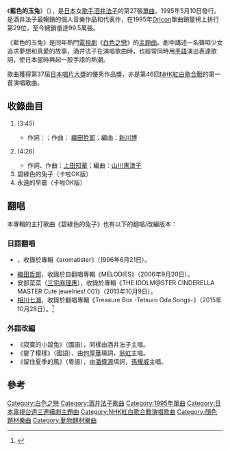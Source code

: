 {{expand|time=2010-04-07T14:25:57+00:00}}
{{noteTA
|T=zh-hans:蓝色的玉兔;zh-hk:碧綠色的兔子;zh-tw:藍色的玉兔;
|1=zh-hans:蓝色的玉兔;zh-hk:碧綠色的兔子;zh-tw:藍色的玉兔;
|2=zh-hans:白色之恋;zh-hk:等你說愛我;zh-tw:白色之戀;
}}
{{Infobox Single |
|  Name        = 藍色的玉兔<br />{{lang|ja|碧いうさぎ}}
|  Artist      = [[酒井法子|酒井法子]]
|  Album       = [[Watercolour|Watercolour]]
|  A-side      = 
|  B-side      = 
|  Released    = 1995年5月10日
|  Format      = 8cm[[單曲|單曲CD]]
|  Recorded    = 
|  Genre       = [[J-POP|J-POP]]
|  Length      = 16分18秒
|  Label       = [[Victor_Entertainment|Victor Entertainment]]
|  Writer      = {{lang|ja|[[牧穂エミ|牧穂エミ]]}}、[[織田哲郎|織田哲郎]]
|  Producer    = 
|  Certification  = *三白金（[[日本唱片業協會|日本唱片業協會]]）
|  Chart position = *週間最高排行第5位（[[Oricon|Oricon]]）
* 1995年度年間度排行第29位（[[Oricon|Oricon]]）
| Last single  = OH OH OH 〜We are the Winners〜 <br /> （1995年）
| This single  = {{lang|ja|'''碧いうさぎ'''}} <br /> （1995年）
| Next single  = {{lang|ja|Here I am 〜泣きたい時は泣けばいい〜}}<br />（1996年）
}}
《'''藍色的玉兔'''》（{{lang-ja|'''碧いうさぎ'''}}），是[[日本|日本]]女[[歌手|歌手]][[酒井法子|酒井法子]]的第27張[[單曲|單曲]]。1995年5月10日發行。是酒井法子最暢銷的個人音樂作品和代表作，在1995年[[Oricon|Oricon]]單曲銷量榜上排行第29位，至今總銷量達99.5萬張。

《藍色的玉兔》是同年熱門[[電視劇|電視劇]]《[[白色之戀|白色之戀]]》的[[主題曲|主題曲]]。劇中講述一名聾啞少女追求夢想和真愛的故事，酒井法子在演唱歌曲時，也經常同時用[[手語|手語]]演出表達歌詞，使日本當時興起一股手語的熱潮。

歌曲獲得第37屆[[日本唱片大獎|日本唱片大獎]]的優秀作品獎，亦是第46回[[NHK紅白歌合戰|NHK紅白歌合戰]]的第一首演唱歌曲。

== 收錄曲目 ==
# {{nihongo|'''碧綠色的兔子'''|碧いうさぎ}} (3:45)
#* 作詞：{{lang|ja|[[牧穂エミ|牧穂エミ]]}}；作曲： [[織田哲郎|織田哲郎]]；編曲：[[新川博|新川博]]
# {{nihongo|'''永遠的早晨'''|永遠の朝}} (4:26)
#* 作詞、作曲：[[上田知華|上田知華]]；編曲：[[山川惠津子|山川惠津子]]
# 碧綠色的兔子（卡啦OK版）
# 永遠的早晨（卡啦OK版）

== 翻唱 ==
本專輯的主打歌曲《碧綠色的兔子》也有以下的翻唱/改編版本：

=== 日語翻唱 ===
*{{lang|ja|牧穂エミ}}，收錄於專輯《aromatister》（1996年6月21日）。
*[[織田哲郎|織田哲郎]]，收錄於自翻唱專輯《MELODIES》（2006年9月20日）。
*安部菜菜（[[三宅麻理惠|三宅麻理惠]]），收錄於專輯《THE IDOLM@STER CINDERELLA MASTER Cute jewelries! 001》（2013年10月9日）。
*[[相川七瀨|相川七瀨]]，收錄於翻唱專輯《Treasure Box -Tetsuro Oda Songs-》（2015年10月28日）。<ref>{{cite web|url=http://natalie.mu/music/news/164248|title=全ナンバー織田哲郎作曲！相川七瀬カバー集、つるの剛士や大黒摩季ら参加|publisher=音楽ナタリー|date=2015-10-28|accessdate=2015-10-28|archive-date=2015-10-29|archive-url=https://web.archive.org/web/20151029154803/http://natalie.mu/music/news/164248|dead-url=no}}</ref>

=== 外語改編 ===
*《寂寞的小碧兔》（國語），同樣由酒井法子主唱。
*《變了模樣》（國語），由[[何厚華|何厚華]]填詞，[[翁虹|翁虹]]主唱。
*《留住夏季的風》（粵語），由[[潘偉源|潘偉源]]填詞，[[孫耀威|孫耀威]]主唱。

== 參考 ==
<references/>

{{DEFAULTSORT:Aoi Usagi}}
[[Category:白色之戀|Category:白色之戀]]
[[Category:酒井法子歌曲|Category:酒井法子歌曲]]
[[Category:1995年單曲|Category:1995年單曲]]
[[Category:日本電視台週三連續劇主題曲|Category:日本電視台週三連續劇主題曲]]
[[Category:NHK紅白歌合戰演唱歌曲|Category:NHK紅白歌合戰演唱歌曲]]
[[Category:顏色題材樂曲|Category:顏色題材樂曲]]
[[Category:動物題材樂曲|Category:動物題材樂曲]]